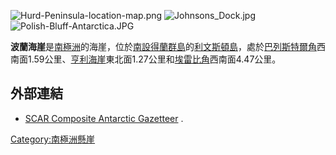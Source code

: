 [[Image:Hurd-Peninsula-location-map.png|thumb]]
[[Image:Johnsons_Dock.jpg|thumb]]
[[Image:Polish-Bluff-Antarctica.JPG|thumb]]

{{coord|62|39|56.2|S|60|24|04.4|W|display=title}}

'''波蘭海崖'''是[[南極洲|南極洲]]的海崖，位於[[南設得蘭群島|南設得蘭群島]]的[[利文斯頓島|利文斯頓島]]，處於[[巴列斯特爾角|巴列斯特爾角]]西南面1.59公里、[[亨利海崖|亨利海崖]]東北面1.27公里和[[埃雷比角|埃雷比角]]西南面4.47公里。

==外部連結==
* [http://data.aad.gov.au/aadc/gaz/scar/ SCAR Composite Antarctic Gazetteer] {{WebCite|url=https://www.webcitation.org/5ug2CfC7m?url=http://data.aad.gov.au/aadc/gaz/scar/ |date=20101202140255 |dateformat=iso }}.

[[Category:南極洲懸崖|Category:南極洲懸崖]]


{{Antarctica-geo-stub}}